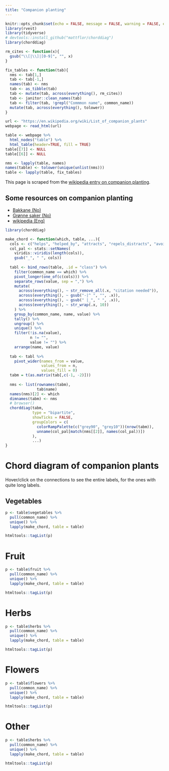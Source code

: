 ```yaml
---
title: "Companion planting"
---
```


```r
knitr::opts_chunk$set(echo = FALSE, message = FALSE, warning = FALSE, error = FALSE)
library(rvest)
library(tidyverse)
# devtools::install_github("mattflor/chorddiag")
library(chorddiag)

rm_cites <- function(x){
  gsub("\\[|\\]|[0-9]", "", x)
}

fix_tables <- function(tab){
  nms <- tab[1,]
  tab <- tab[-1,]
  names(tab) <- nms
  tab <- as_tibble(tab)
  tab <- mutate(tab, across(everything(), rm_cites))
  tab <- janitor::clean_names(tab)
  tab <- filter(tab, !grepl("Commmon name", common_name))
  mutate(tab, across(everything(), tolower))
}

url <- "https://en.wikipedia.org/wiki/List_of_companion_plants"
webpage <- read_html(url)

table <- webpage %>% 
  html_nodes("table") %>% 
  html_table(header=TRUE, fill = TRUE)
table[[7]] <- NULL
table[[6]] <- NULL

nms <- lapply(table, names)
names(table) <- tolower(unique(unlist(nms)))
table <- lapply(table, fix_tables)
```

This page is scraped from the [wikipedia entry on companion planting](https://en.wikipedia.org/wiki/List_of_companion_plants).  

## Some resources on companion planting
- [Bakkane (No)](http://bakkane.blogspot.com/2009/05/samplanting-i-kjkkenhagen.html)  
- [Grønne saker (No)](http://gronnesaker.blogspot.com/2010/04/samplanting-i-kjkkenhagen.html)  
- [wikipedia (Eng)](https://en.wikipedia.org/wiki/List_of_companion_plants)  


<!-- ```{r} switch to reactable-->
<!-- bind_rows(table, .id = "class") %>%  -->
<!--   filter(common_name != "Common name") %>%  -->
<!--   DT::datatable(filter = "top") -->
<!-- ``` -->

```r
library(chorddiag)

make_chord <- function(which, table, ...){
  cols <- c("helps", "helped_by", "attracts", "repels_distracts", "avoid")
  col_pal <- stats::setNames(
    viridis::viridis(length(cols)),
    gsub("_", " ", cols))
  
  tabl <- bind_rows(table, .id = "class") %>% 
    filter(common_name == which) %>% 
    pivot_longer(one_of(c(cols))) %>% 
    separate_rows(value, sep = ",") %>% 
    mutate(
      across(everything(), ~ str_remove_all(.x, "citation needed")),
      across(everything(), ~ gsub("-|^ ", "", .x)),
      across(everything(), ~ gsub(" |_", " ", .x)),
      across(everything(), ~ str_wrap(.x, 10))
    ) %>% 
    group_by(common_name, name, value) %>% 
    tally() %>% 
    ungroup() %>% 
    unique() %>% 
    filter(!is.na(value), 
           n != "",
           value != "") %>% 
    arrange(name, value)
  
  tab <- tabl %>% 
    pivot_wider(names_from = value,
                values_from = n, 
                values_fill = 0)
  tabm = t(as.matrix(tab[,c(-1, -2)]))
  
  nms <- list(rownames(tabm),
              tab$name)
  names(nms)[2] <- which
  dimnames(tabm) <- nms
  # browser()
  chorddiag(tabm, 
            type = "bipartite", 
            showTicks = FALSE, 
            groupColors = c(
              colorRampPalette(c("grey90", "grey10"))(nrow(tabm)), 
              unname(col_pal[match(nms[[2]], names(col_pal))])
            ),
            ...)
}
```

# Chord diagram of companion plants

Hover/click on the connections to see the entire labels, for the ones with quite long labels.

## Vegetables
```r
p <- table$vegetables %>% 
  pull(common_name) %>% 
  unique() %>% 
  lapply(make_chord, table = table)
```
```r
htmltools::tagList(p)
```

# Fruit
```r
p <- table$fruit %>% 
  pull(common_name) %>% 
  unique() %>% 
  lapply(make_chord, table = table)
```
```r
htmltools::tagList(p)
```

# Herbs
```r
p <- table$herbs %>% 
  pull(common_name) %>% 
  unique() %>% 
  lapply(make_chord, table = table)
```
```r
htmltools::tagList(p)
```

# Flowers
```r
p <- table$flowers %>% 
  pull(common_name) %>% 
  unique() %>% 
  lapply(make_chord, table = table)
```
```r
htmltools::tagList(p)
```

# Other
```r
p <- table$herbs %>% 
  pull(common_name) %>% 
  unique() %>% 
  lapply(make_chord, table = table)
```
```r
htmltools::tagList(p)
```
